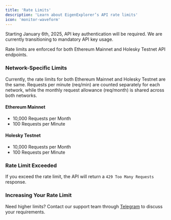 ```yaml
---
title: 'Rate Limits'
description: 'Learn about EigenExplorer’s API rate limits'
icon: 'monitor-waveform'
---
```


<Warning>
    Starting January 6th, 2025, API key authentication will be required. We are
    currently transitioning to mandatory API key usage.
</Warning>

Rate limits are enforced for both Ethereum Mainnet and Holesky Testnet API endpoints.

### Network-Specific Limits

Currently, the rate limits for both Ethereum Mainnet and Holesky Testnet are the same. Requests per minute (req/min) are counted separately for each network, while the monthly request allowance (req/month) is shared across both networks.

#### Ethereum Mainnet

-   10,000 Requests per Month
-   100 Requests per Minute

#### Holesky Testnet

-   10,000 Requests per Month
-   100 Requests per Minute

### Rate Limit Exceeded

If you exceed the rate limit, the API will return a `429 Too Many Requests` response.

### Increasing Your Rate Limit

Need higher limits? Contact our support team through [Telegram](https://t.me/+siHEtj56TNdmZmU1) to discuss your requirements.

